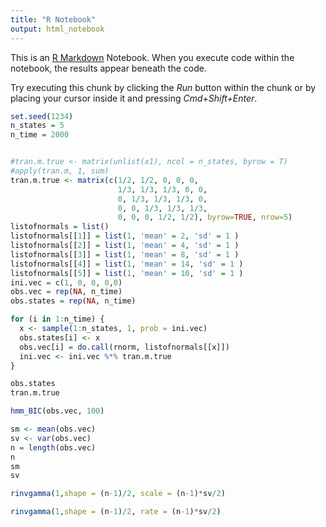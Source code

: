 ```yaml
---
title: "R Notebook"
output: html_notebook
---
```


This is an [R Markdown](http://rmarkdown.rstudio.com) Notebook. When you execute code within the notebook, the results appear beneath the code. 

Try executing this chunk by clicking the *Run* button within the chunk or by placing your cursor inside it and pressing *Cmd+Shift+Enter*. 

```r
set.seed(1234)
n_states = 5
n_time = 2000


#tran.m.true <- matrix(unlist(x1), ncol = n_states, byrow = T)
#apply(tran.m, 1, sum)
tran.m.true <- matrix(c(1/2, 1/2, 0, 0, 0,
                        1/3, 1/3, 1/3, 0, 0,
                        0, 1/3, 1/3, 1/3, 0, 
                        0, 0, 1/3, 1/3, 1/3, 
                        0, 0, 0, 1/2, 1/2), byrow=TRUE, nrow=5)
listofnormals = list()
listofnormals[[1]] = list(1, 'mean' = 2, 'sd' = 1 )
listofnormals[[2]] = list(1, 'mean' = 4, 'sd' = 1 )
listofnormals[[3]] = list(1, 'mean' = 8, 'sd' = 1 )
listofnormals[[4]] = list(1, 'mean' = 14, 'sd' = 1 )
listofnormals[[5]] = list(1, 'mean' = 10, 'sd' = 1 )
ini.vec = c(1, 0, 0, 0,0)
obs.vec = rep(NA, n_time)
obs.states = rep(NA, n_time)

for (i in 1:n_time) {
  x <- sample(1:n_states, 1, prob = ini.vec)
  obs.states[i] <- x
  obs.vec[i] = do.call(rnorm, listofnormals[[x]])
  ini.vec <- ini.vec %*% tran.m.true
}

obs.states
tran.m.true
```

```r
hmm_BIC(obs.vec, 100)
```
```r
sm <- mean(obs.vec)
sv <- var(obs.vec)
n = length(obs.vec)
n
sm
sv
```
```r
rinvgamma(1,shape = (n-1)/2, scale = (n-1)*sv/2)

```
```r
rinvgamma(1,shape = (n-1)/2, rate = (n-1)*sv/2)
```




